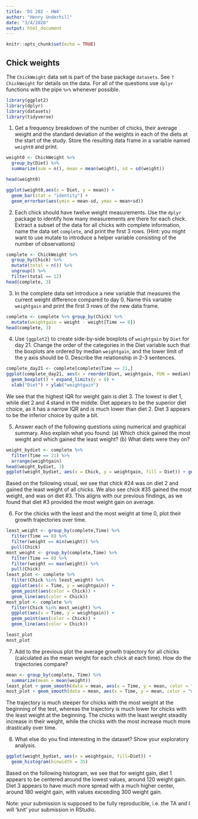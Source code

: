 ```yaml
---
title: 'DS 202 - HW4'
author: "Henry Underhill"
date: "3/4/2020"
output: html_document
---
```


```r
knitr::opts_chunk$set(echo = TRUE)
```

## Chick weights

The `ChickWeight` data set is part of the base package `datasets`. See `?ChickWeight` for details on the data.
For all of the questions use `dplyr` functions with the pipe `%>%` whenever possible.

```r
library(ggplot2)
library(dplyr)
library(datasets)
library(tidyverse)
```


1. Get a frequency breakdown of the number of chicks, their average weight and the standard deviation of the weights in each of the diets at the start of the study. Store the resulting data frame in a variable named `weight0` and print.<br>

```r
weight0 <- ChickWeight %>%
  group_by(Diet) %>%
  summarize(sum = n(), mean = mean(weight), sd = sd(weight))

head(weight0)
```

<!-- 5 pts of extra credit: construct a ggplot that shows average weights by diet with an interval (shown as a line) of +- the standard deviation around the averages. -->

```r
ggplot(weight0,aes(x = Diet, y = mean)) +
  geom_bar(stat = "identity") +
  geom_errorbar(aes(ymin = mean-sd, ymax = mean+sd))
```


2. Each chick should have twelve weight measurements. Use the `dplyr` package to identify how many measurements are there for each chick. Extract a subset of the data for all chicks with complete information, name the data set `complete`, and print the first 3 rows. (Hint: you might want to use mutate to introduce a helper variable consisting of the number of observations)

```r
complete <- ChickWeight %>%
  group_by(Chick) %>% 
  mutate(total = n()) %>%
  ungroup() %>%
  filter(total == 12)
head(complete, 3)
```


3. In the complete data set introduce a new variable that measures the current weight difference compared to day 0. Name this variable  `weightgain` and print the first 3 rows of the new data frame.

```r
complete <- complete %>% group_by(Chick) %>%
  mutate(weightgain = weight - weight[Time == 0])
head(complete, 3)
```


4. Use `{ggplot2}` to create side-by-side boxplots of `weightgain` by `Diet` for day 21. Change the order of the categories in the Diet variable such that the boxplots are ordered by median `weightgain`, and the lower limit of the y axis should be 0. Describe the relationship in 2-3 sentences. 

```r
complete_day21 <- complete[complete$Time == 21,]
ggplot(complete_day21, aes(x = reorder(Diet, weightgain, FUN = median), y = weightgain)) +
  geom_boxplot() + expand_limits(y = 0) +
  xlab("Diet") + ylab("weightgain")
```

We see that the highest IQR for weight gain is diet 3. The lowest is diet 1, while diet 2 and 4 stand in the middle. Diet appears to be the superior diet choice, as it has a narrow IQR and is much lower than diet 2. Diet 3 appears to be the inferior choice by quite a bit.

5. Answer each of the following questions using numerical and graphical summary. Also explain what you found: (a) Which chick gained the most weight and which gained the least weight? (b) What diets were they on?

```r
weight_bydiet <- complete %>%
  filter(Time == 21) %>%
  arrange(weightgain)
head(weight_bydiet, 3)
ggplot(weight_bydiet, aes(x = Chick, y = weightgain, fill = Diet)) + geom_col()
```

Based on the following visual, we see that chick #24 was on diet 2 and gained the least weight of all chicks. We also see chick #35 gained the most weight, and was on diet #3. This aligns with our previous findings, as we found that diet #3 provided the most weight gain on average. 

6. For the chicks with the least and the most weight at time 0, plot their growth trajectories over time. </br>

```r
least_weight <- group_by(complete,Time) %>%
  filter(Time == 0) %>%
  filter(weight == min(weight)) %>%
  pull(Chick)
most_weight <- group_by(complete,Time) %>%
  filter(Time == 0) %>%
  filter(weight == max(weight)) %>%
  pull(Chick)
least_plot <- complete %>%
  filter(Chick %in% least_weight) %>%
  ggplot(aes(x = Time, y = weightgain)) + 
  geom_point(aes(color = Chick)) + 
  geom_line(aes(color = Chick))
most_plot <- complete %>%
  filter(Chick %in% most_weight) %>%
  ggplot(aes(x = Time, y = weightgain)) + 
  geom_point(aes(color = Chick)) + 
  geom_line(aes(color = Chick))

least_plot
most_plot
```


7. Add to the previous plot the average growth trajectory for all chicks (calculated as the mean weight for each chick at each time). How do the trajectories compare?

```r
mean <- group_by(complete, Time) %>%
  summarize(mean = mean(weight))
least_plot + geom_smooth(data = mean, aes(x = Time, y = mean, color = "mean"), se=F)
most_plot + geom_smooth(data = mean, aes(x = Time, y = mean, color = "mean"), se=F)
```

The trajectory is much steeper for chicks with the most weight at the beginning of the test, whereas the trajectory is much lower for chicks with the least weight at the beginning. The chicks with the least weight steadily increase in their weight, while the chicks with the most increase much more drastically over time.

8. What else do you find interesting in the dataset? Show your exploratory analysis.

```r
ggplot(weight_bydiet, aes(x = weightgain, fill=Diet)) +
  geom_histogram(binwidth = 35)
```

Based on the following histogram, we see that for weight gain, diet 1 appears to be centered around the lowest values, around 120 weight gain. Diet 3 appears to have much more spread with a much higher center, around 180 weight gain, with values exceeding 300 weight gain.

Note: your submission is supposed to be fully reproducible, i.e. the TA and I will 'knit' your submission in RStudio. 

